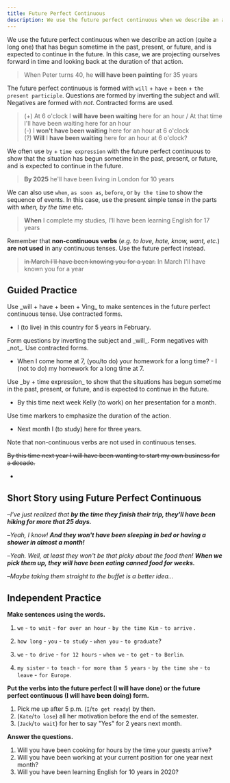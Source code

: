 ```yaml
---
title: Future Perfect Continuous
description: We use the future perfect continuous when we describe an action (quite a long one) that has begun sometime in the past, present, or future, and is expected to continue in the future.
---
```


We use the future perfect continuous when we describe an action (quite a long one) that has begun sometime in the past, present, or future, and is expected to continue in the future. In this case, we are projecting ourselves forward in time and looking back at the duration of that action.

> When Peter turns 40, he **will have been painting** for 35 years

The future perfect continuous is formed with `will` + `have` + `been` + `the present participle`. Questions are formed by inverting the subject and _will_. Negatives are formed with _not_. Contracted forms are used.

> (+) At 6 o'clock I **will have been waiting** here for an hour / At that time I'll have been waiting here for an hour  
> (-) I **won't have been waiting** here for an hour at 6 o'clock  
> (?) **Will** I **have been waiting** here for an hour at 6 o'clock?

We often use `by` + `time expression` with the future perfect continuous to show that the situation has begun sometime in the past, present, or future, and is expected to continue in the future.

> **By 2025** he'll have been living in London for 10 years

We can also use `when`, `as soon as`, `before`, or `by the time` to show the sequence of events. In this case, use the present simple tense in the parts with _when, by the time_ etc.

> **When** I complete my studies, I'll have been learning English for 17 years

Remember that **non-continuous verbs** (_e.g. to love, hate, know, want, etc._) **are not used** in any continuous tenses. Use the future perfect instead.

> ~~In March I'll have been knowing you for a year.~~ In March I'll have known you for a year

## Guided Practice

<Callout mt={8}>
  Use _will + have + been + Ving_ to make sentences in the future perfect continuous
  tense. Use contracted forms.
</Callout>

- I (to live) in this country for 5 years in February. <Tooltip content="I'll have been living in this country for 5 years in February" />

<Callout>
  Form questions by inverting the subject and _will_. Form negatives with _not_. Use
  contracted forms.
</Callout>

- When I come home at 7, (you/to do) your homework for a long time? - I (not to do) my homework for a long time at 7. <Tooltip content="When I come home at 7, will you have been doing your homework for a long time? - I won't have been doing my homework for a long time at 7." />

<Callout>
  Use _by + time expression_ to show that the situations has begun sometime in the past,
  present, or future, and is expected to continue in the future.
</Callout>

- By this time next week Kelly (to work) on her presentation for a month. <Tooltip content="By this time next week Kelly will have been working on her presentation for a month" />

<Callout>Use time markers to emphasize the duration of the action.</Callout>

- Next month I (to study) here for three years. <Tooltip content="Next month I'll have been studying here for three years" />

<Callout>Note that non-continuous verbs are not used in continuous tenses.</Callout>

~~By this time next year I will have been wanting to start my own business for a decade.~~

- <Blank />
  <Blank />
  <Tooltip content="By this time next year I will have wanted to start my own business for a decade" />

## Short Story using Future Perfect Continuous

–_I've just realized that **by the time they finish their trip, they'll have been hiking for more that 25 days.**_

–_Yeah, I know! **And they won't have been sleeping in bed or having a shower in almost a month!**_

–_Yeah. Well, at least they won't be that picky about the food then! **When we pick them up, they will have been eating canned food for weeks.**_

–_Maybe taking them straight to the buffet is a better idea..._

## Independent Practice

**Make sentences using the words.**

1. `we` - `to wait` - `for over an hour` - `by the time Kim` - `to arrive` . <Tooltip content="We'll have been waiting for over an hour by the time Kim arrives" />

2. `how long` - `you` - `to study` - `when you` - `to graduate`? <Tooltip content="How long will you have been studying when you graduate?" />

3. `we` - `to drive` - `for 12 hours` - `when we` - `to get` - `to Berlin`. <Tooltip content="We'll have been driving for 12 hours when we get to Berlin" />

4. `my sister` - `to teach` - `for more than 5 years` - `by the time she` - `to leave` - `for Europe`. <Tooltip content="My sister will have been teaching for more than 5 years by the time she leaves for Europe" />

**Put the verbs into the future perfect (I will have done) or the future perfect continuous (I will have been doing) form.**

1. Pick me up after 5 p.m. (`I`/`to get ready`) <Blank /> by then. <Tooltip content="I'll have got ready" />
2. (`Kate`/`to lose`) <Blank /> all her motivation before the end of the semester. <Tooltip content="Kate will have lost" />
3. (`Jack`/`to wait`) <Blank /> for her to say "Yes" for 2 years next month. <Tooltip content="Jack will have been waiting" />

**Answer the questions.**

1. Will you have been cooking for hours by the time your guests arrive? <Tooltip content="Yes, I'll have been cooking for hours by the time my guests arrive" />
2. Will you have been working at your current position for one year next month? <Tooltip content="No, I won't have been working at my current position for one year next month" />
3. Will you have been learning English for 10 years in 2020? <Tooltip content="No, I'll have been learning English for 20 years in 2020" />
